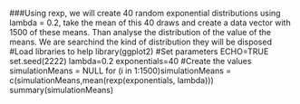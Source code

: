 

###Using rexp, we will create 40 random exponential distributions using lambda = 0.2, take the mean of this 40 draws and create a data vector with 1500 of these means. Than analyse the distribution of the value of the means. We are searchind the kind of distribution they will be disposed
#Load libraries to help 
library(ggplot2)
#Set parameters
ECHO=TRUE
set.seed(2222)
lambda=0.2
exponentials=40
#Create the values
simulationMeans = NULL
for (i in 1:1500)simulationMeans = c(simulationMeans,mean(rexp(exponentials, lambda)))
summary(simulationMeans)




